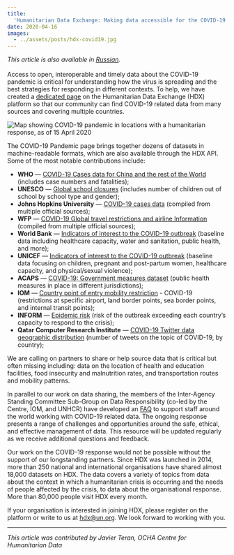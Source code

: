 ```yaml
---
title:
  'Humanitarian Data Exchange: Making data accessible for the COVID-19 pandemic'
date: 2020-04-16
images:
  - ../assets/posts/hdx-covid19.jpg
---
```



_This article is also available in
[Russian](/hdx-making-covid19-data-accessible-RU.pdf)._<br/><br/>Access to open,
interoperable and timely data about the COVID-19 pandemic is critical for
understanding how the virus is spreading and the best strategies for responding
in different contexts. To help, we have created a
[dedicated page](https://data.humdata.org/event/covid-19) on the Humanitarian
Data Exchange (HDX) platform so that our community can find COVID-19 related
data from many sources and covering multiple countries.

<Box mb={3}>
  <Img
    fluid={props.images[0]}
    title="COVID-19 pandemic in locations with a humanitarian response, as of 15 April 2020"
    alt="Map showing COVID-19 pandemic in locations with a humanitarian response, as of 15 April 2020"
  />
</Box>

The COVID-19 Pandemic page brings together dozens of datasets in
machine-readable formats, which are also available through the HDX API. Some of
the most notable contributions include:

- **WHO** —
  [COVID-19 Cases data for China and the rest of the World](https://data.humdata.org/dataset/coronavirus-covid-19-cases-data-for-china-and-the-rest-of-the-world)
  \(includes case numbers and fatalities\);
- **UNESCO** —
  [Global school closures](https://data.humdata.org/dataset/global-school-closures-covid19)
  \(includes number of children out of school by school type and gender\);
- **Johns Hopkins University** —
  [COVID-19 cases data](https://data.humdata.org/dataset/novel-coronavirus-2019-ncov-cases)
  (compiled from multiple official sources);
- **WFP** —
  [COVID-19 Global travel restrictions and airline Information](https://data.humdata.org/dataset/covid-19-global-travel-restrictions-and-airline-information)
  (compiled from multiple official sources);
- **World Bank** —
  [Indicators of interest to the COVID-19 outbreak](https://data.humdata.org/dataset/world-bank-indicators-of-interest-to-the-covid-19-outbreak)
  (baseline data including healthcare capacity, water and sanitation, public
  health, and more);
- **UNICEF** —
  [Indicators of interest to the COVID-19 outbreak](https://data.humdata.org/dataset/unicef-indicators-of-interest-to-the-covid-19-outbreak)
  (baseline data focusing on children, pregnant and post-partum women,
  healthcare capacity, and physical/sexual violence);
- **ACAPS** —
  [COVID-19: Government measures dataset](https://data.humdata.org/dataset/acaps-covid19-government-measures-dataset)
  (public health measures in place in different jurisdictions);
- **IOM** —
  [Country point of entry mobility restriction](https://data.humdata.org/dataset/country-point-of-entry-mobility-restriction-covid-19-iom-dtm) -
  COVID-19 (restrictions at specific airport, land border points, sea border
  points, and internal transit points);
- **INFORM** —
  [Epidemic risk](https://data.humdata.org/dataset/inform-epidemic-risk) (risk
  of the outbreak exceeding each country’s capacity to respond to the crisis);
- **Qatar Computer Research Institute** —
  [COVID-19 Twitter data geographic distribution](https://data.humdata.org/dataset/covid-19-twitter-data-geographic-distribution)
  (number of tweets on the topic of COVID-19, by country);

We are calling on partners to share or help source data that is critical but
often missing including: data on the location of health and education
facilities, food insecurity and malnutrition rates, and transportation routes
and mobility patterns.

In parallel to our work on data sharing, the members of the Inter-Agency
Standing Committee Sub-Group on Data Responsibility (co-led by the Centre, IOM,
and UNHCR) have developed an
[FAQ](https://centre.humdata.org/faq-on-data-responsibility-in-the-covid-19-response/)
to support staff around the world working with COVID-19 related data. The
ongoing response presents a range of challenges and opportunities around the
safe, ethical, and effective management of data. This resource will be updated
regularly as we receive additional questions and feedback.

Our work on the COVID-19 response would not be possible without the support of
our longstanding partners. Since HDX was launched in 2014, more than 250
national and international organisations have shared almost 18,000 datasets on
HDX. The data covers a variety of topics from data about the context in which a
humanitarian crisis is occurring and the needs of people affected by the crisis,
to data about the organisational response. More than 80,000 people visit HDX
every month.

If your organisation is interested in joining HDX, please register on the
platform or write to us at [hdx@un.org](mailto:hdx@un.org). We look forward to
working with you.

---

_This article was contributed by Javier Teran, OCHA Centre for Humanitarian
Data_
